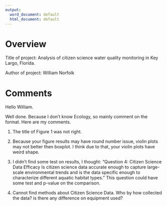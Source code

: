 ```yaml
---
output:
  word_document: default
  html_document: default
---
```

# Overview

Title of project: Analysis of citizen science water quality monitoring in Key Largo, Florida.

Author of project: William Norfolk


# Comments

Hello William.

Well done. Because I don't know Ecology, so mainly comment on the format. Here are my comments.

1. The title of Figure 1 was not right.

2. Because your figure results may have round number issue, violin plots may not better then boxplot. I think due to that, your violin plots have weird shape.

3. I didn't find some test on results, I thought:
“Question 4: Citizen Science Data Efficacy
Is citizen science data accurate enough to capture large-scale environmental trends and is the data specific enough to characterize different aquatic habitat types."
This question could have some test and p-value on the comparison.

4. Cannot find methods about Citizen Science Data. Who by how collected the data? is there any difference on equipment used?





